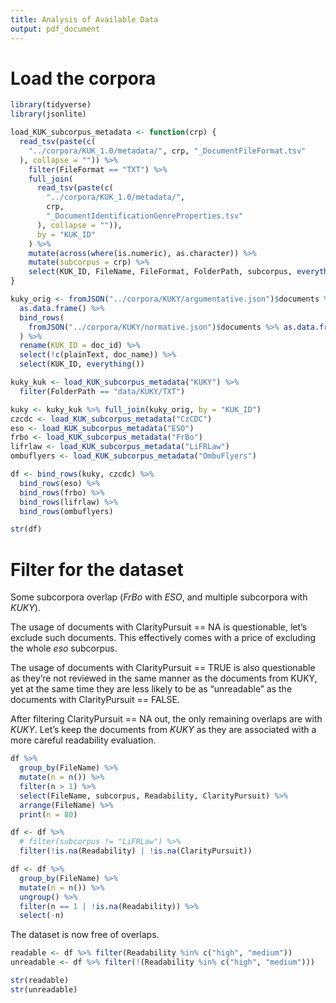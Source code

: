 ```yaml
---
title: Analysis of Available Data
output: pdf_document
---
```


# Load the corpora

```r
library(tidyverse)
library(jsonlite)

load_KUK_subcorpus_metadata <- function(crp) {
  read_tsv(paste(c(
    "../corpora/KUK_1.0/metadata/", crp, "_DocumentFileFormat.tsv"
  ), collapse = "")) %>%
    filter(FileFormat == "TXT") %>%
    full_join(
      read_tsv(paste(c(
        "../corpora/KUK_1.0/metadata/",
        crp,
        "_DocumentIdentificationGenreProperties.tsv"
      ), collapse = "")),
      by = "KUK_ID"
    ) %>%
    mutate(across(where(is.numeric), as.character)) %>%
    mutate(subcorpus = crp) %>%
    select(KUK_ID, FileName, FileFormat, FolderPath, subcorpus, everything())
}

kuky_orig <- fromJSON("../corpora/KUKY/argumentative.json")$documents %>%
  as.data.frame() %>%
  bind_rows(
    fromJSON("../corpora/KUKY/normative.json")$documents %>% as.data.frame()
  ) %>%
  rename(KUK_ID = doc_id) %>%
  select(!c(plainText, doc_name)) %>%
  select(KUK_ID, everything())

kuky_kuk <- load_KUK_subcorpus_metadata("KUKY") %>%
  filter(FolderPath == "data/KUKY/TXT")

kuky <- kuky_kuk %>% full_join(kuky_orig, by = "KUK_ID")
czcdc <- load_KUK_subcorpus_metadata("CzCDC")
eso <- load_KUK_subcorpus_metadata("ESO")
frbo <- load_KUK_subcorpus_metadata("FrBo")
lifrlaw <- load_KUK_subcorpus_metadata("LiFRLaw")
ombuflyers <- load_KUK_subcorpus_metadata("OmbuFlyers")

df <- bind_rows(kuky, czcdc) %>%
  bind_rows(eso) %>%
  bind_rows(frbo) %>%
  bind_rows(lifrlaw) %>%
  bind_rows(ombuflyers)

str(df)
```

# Filter for the dataset

Some subcorpora overlap (*FrBo* with *ESO*, and multiple subcorpora with *KUKY*).

The usage of documents with ClarityPursuit == NA is questionable, let's exclude such documents. This effectively comes with a price of excluding the whole *eso* subcorpus. 

The usage of documents with ClarityPursuit == TRUE is also questionable as they're not reviewed in the same manner as the documents from KUKY, yet at the same time they are less likely to be as "unreadable" as the documents with ClarityPursuit == FALSE.

After filtering ClarityPursuit == NA out, the only remaining overlaps are with *KUKY*. Let's keep the documents from *KUKY* as they are associated with a more careful readability evaluation.

```r
df %>%
  group_by(FileName) %>%
  mutate(n = n()) %>%
  filter(n > 1) %>%
  select(FileName, subcorpus, Readability, ClarityPursuit) %>%
  arrange(FileName) %>%
  print(n = 80)

df <- df %>%
  # filter(subcorpus != "LiFRLaw") %>%
  filter(!is.na(Readability) | !is.na(ClarityPursuit))

df <- df %>%
  group_by(FileName) %>%
  mutate(n = n()) %>%
  ungroup() %>%
  filter(n == 1 | !is.na(Readability)) %>%
  select(-n)
```

The dataset is now free of overlaps.

```r
readable <- df %>% filter(Readability %in% c("high", "medium"))
unreadable <- df %>% filter(!(Readability %in% c("high", "medium")))

str(readable)
str(unreadable)
```